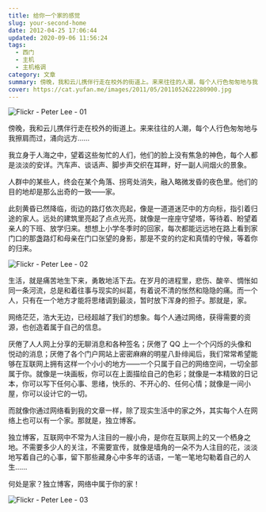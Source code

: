 ```yaml
---
title: 给你一个家的感觉
slug: your-second-home
date: 2012-04-25 17:06:44
updated: 2020-09-06 11:56:24
tags:
  - 西门
  - 主机
  - 主机格调
category: 文章
summary: 傍晚，我和云儿携伴行走在校外的街道上。来来往往的人潮，每个人行色匆匆地与我擦肩而过，涌向远方……
cover: https://cat.yufan.me/images/2011/05/2011052622280900.jpg
---
```


![Flickr - Peter Lee - 01](https://cat.yufan.me/images/2011/05/2011052622282200.jpg)

<MusicPlayer netease={281530} />

傍晚，我和云儿携伴行走在校外的街道上。来来往往的人潮，每个人行色匆匆地与我擦肩而过，涌向远方……

我立身于人海之中，望着这些匆忙的人们，他们的脸上没有焦急的神色，每个人都是淡淡的安详。汽车声、谈话声、脚步声交织在耳畔，好一副人间烟火的景象。

人群中的某些人，终会在某个角落、拐弯处消失，融入略微发昏的夜色里。他们的目的地却是那么出奇的一致——家。

此刻黄昏已然降临，街边的路灯依次亮起，像是一道道迷茫中的方向标，指引着归途的家人。远处的建筑里亮起了点点光亮，就像是一座座守望塔，等待着、盼望着亲人的下班、放学归来。想想上小学冬季时的回家，每次都能远远地在路上看到家门口的那盏路灯和母亲在门口张望的身影，那是不变的约定和真情的守候，等着你的归来。

![Flickr - Peter Lee - 02](https://cat.yufan.me/images/2011/05/2011052622281600.jpg)

生活，就是痛苦地生下来，勇敢地活下去。在岁月的进程里，悲伤、酸辛、惆怅如同一条河流，总是和着往事与现实的纠葛，有着说不清的怅然和隐隐的痛。而一个人，只有在一个地方才能将思绪调到最淡，暂时放下浑身的担子。那就是，家。

网络茫茫，浩大无边，已经超越了我们的想象。每个人通过网络，获得需要的资源，也创造着属于自己的信息。

厌倦了人人网上分享的无聊消息和各种签名；厌倦了 QQ 上一个个闪烁的头像和悦动的消息；厌倦了各个门户网站上密密麻麻的明星八卦绯闻后，我们常常希望能够在互联网上拥有这样一个小小的地方——一个只属于自己的网络空间，一切全部属于你。就像是一块画板，你可以在上面描绘自己的色彩；就像是一本精致的日记本，你可以写下任何心事、思绪，快乐的、不开心的、任何心情；就像是一间小屋，你可以设计它的一切。

而就像你通过网络看到我的文章一样，除了现实生活中的家之外，其实每个人在网络上也可以有一个家。那就是，独立博客。

独立博客，互联网中不常为人注目的一艘小舟，是你在互联网上的又一个栖身之地。不需要多少人的关注，不需要宣传，就像是墙角的一朵不为人注目的花，淡淡地写着自己的心事，留下那些藏身心中多年的话语，一笔一笔地勾勒着自己的人生……

何处是家？独立博客，网络中属于你的家！

![Flickr - Peter Lee - 03](https://cat.yufan.me/images/2011/05/2011052622285100.jpg)
